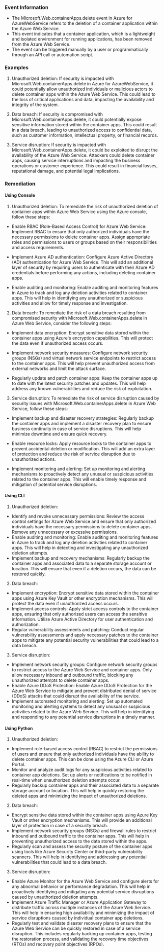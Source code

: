 
### Event Information

- The Microsoft.Web.containerApps.delete event in Azure for AzureWebService refers to the deletion of a container application within the Azure Web Service.
- This event indicates that a container application, which is a lightweight and isolated environment for running applications, has been removed from the Azure Web Service.
- The event can be triggered manually by a user or programmatically through an API call or automation script.


### Examples

1. Unauthorized deletion: If security is impacted with Microsoft.Web.containerApps.delete in Azure for AzureWebService, it could potentially allow unauthorized individuals or malicious actors to delete container apps within the Azure Web Service. This could lead to the loss of critical applications and data, impacting the availability and integrity of the system.

2. Data breach: If security is compromised with Microsoft.Web.containerApps.delete, it could potentially expose sensitive information stored within the container apps. This could result in a data breach, leading to unauthorized access to confidential data, such as customer information, intellectual property, or financial records.

3. Service disruption: If security is impacted with Microsoft.Web.containerApps.delete, it could be exploited to disrupt the availability of the Azure Web Service. Attackers could delete container apps, causing service interruptions and impacting the business operations or customer experience. This could result in financial losses, reputational damage, and potential legal implications.

### Remediation

#### Using Console

1. Unauthorized deletion: To remediate the risk of unauthorized deletion of container apps within Azure Web Service using the Azure console, follow these steps:

- Enable RBAC (Role-Based Access Control) for Azure Web Service: Implement RBAC to ensure that only authorized individuals have the necessary permissions to delete container apps. Assign appropriate roles and permissions to users or groups based on their responsibilities and access requirements.

- Implement Azure AD authentication: Configure Azure Active Directory (AD) authentication for Azure Web Service. This will add an additional layer of security by requiring users to authenticate with their Azure AD credentials before performing any actions, including deleting container apps.

- Enable auditing and monitoring: Enable auditing and monitoring features in Azure to track and log any deletion activities related to container apps. This will help in identifying any unauthorized or suspicious activities and allow for timely response and investigation.

2. Data breach: To remediate the risk of a data breach resulting from compromised security with Microsoft.Web.containerApps.delete in Azure Web Service, consider the following steps:

- Implement data encryption: Encrypt sensitive data stored within the container apps using Azure's encryption capabilities. This will protect the data even if unauthorized access occurs.

- Implement network security measures: Configure network security groups (NSGs) and virtual network service endpoints to restrict access to the container apps. This will help prevent unauthorized access from external networks and limit the attack surface.

- Regularly update and patch container apps: Keep the container apps up to date with the latest security patches and updates. This will help address any known vulnerabilities and reduce the risk of exploitation.

3. Service disruption: To remediate the risk of service disruption caused by security issues with Microsoft.Web.containerApps.delete in Azure Web Service, follow these steps:

- Implement backup and disaster recovery strategies: Regularly backup the container apps and implement a disaster recovery plan to ensure business continuity in case of service disruptions. This will help minimize downtime and ensure quick recovery.

- Enable resource locks: Apply resource locks to the container apps to prevent accidental deletion or modification. This will add an extra layer of protection and reduce the risk of service disruption due to unauthorized actions.

- Implement monitoring and alerting: Set up monitoring and alerting mechanisms to proactively detect any unusual or suspicious activities related to the container apps. This will enable timely response and mitigation of potential service disruptions.

#### Using CLI

1. Unauthorized deletion:
- Identify and revoke unnecessary permissions: Review the access control settings for Azure Web Service and ensure that only authorized individuals have the necessary permissions to delete container apps. Remove any unnecessary or excessive permissions.
- Enable auditing and monitoring: Enable auditing and monitoring features in Azure to track and log any deletion activities related to container apps. This will help in detecting and investigating any unauthorized deletion attempts.
- Implement backup and recovery mechanisms: Regularly backup the container apps and associated data to a separate storage account or location. This will ensure that even if a deletion occurs, the data can be restored quickly.

2. Data breach:
- Implement encryption: Encrypt sensitive data stored within the container apps using Azure Key Vault or other encryption mechanisms. This will protect the data even if unauthorized access occurs.
- Implement access controls: Apply strict access controls to the container apps, ensuring that only authorized users can access the sensitive information. Utilize Azure Active Directory for user authentication and authorization.
- Regular vulnerability assessments and patching: Conduct regular vulnerability assessments and apply necessary patches to the container apps to mitigate any potential security vulnerabilities that could lead to a data breach.

3. Service disruption:
- Implement network security groups: Configure network security groups to restrict access to the Azure Web Service and container apps. Only allow necessary inbound and outbound traffic, blocking any unauthorized attempts to delete container apps.
- Enable Azure DDoS Protection: Enable Azure DDoS Protection for the Azure Web Service to mitigate and prevent distributed denial of service (DDoS) attacks that could disrupt the availability of the service.
- Implement automated monitoring and alerting: Set up automated monitoring and alerting systems to detect any unusual or suspicious activities related to the Azure Web Service. This will help in identifying and responding to any potential service disruptions in a timely manner.

#### Using Python

1. Unauthorized deletion:
- Implement role-based access control (RBAC) to restrict the permissions of users and ensure that only authorized individuals have the ability to delete container apps. This can be done using the Azure CLI or Azure Portal.
- Monitor and analyze audit logs for any suspicious activities related to container app deletions. Set up alerts or notifications to be notified in real-time when unauthorized deletion attempts occur.
- Regularly backup container apps and their associated data to a separate storage account or location. This will help in quickly restoring the deleted apps and minimizing the impact of unauthorized deletions.

2. Data breach:
- Encrypt sensitive data stored within the container apps using Azure Key Vault or other encryption mechanisms. This will provide an additional layer of protection in case of a security breach.
- Implement network security groups (NSGs) and firewall rules to restrict inbound and outbound traffic to the container apps. This will help in preventing unauthorized access to the data stored within the apps.
- Regularly scan and assess the security posture of the container apps using tools like Azure Security Center or third-party vulnerability scanners. This will help in identifying and addressing any potential vulnerabilities that could lead to a data breach.

3. Service disruption:
- Enable Azure Monitor for the Azure Web Service and configure alerts for any abnormal behavior or performance degradation. This will help in proactively identifying and mitigating any potential service disruptions caused by unauthorized deletion attempts.
- Implement Azure Traffic Manager or Azure Application Gateway to distribute traffic across multiple instances of the Azure Web Service. This will help in ensuring high availability and minimizing the impact of service disruptions caused by individual container app deletions.
- Regularly test and validate disaster recovery plans to ensure that the Azure Web Service can be quickly restored in case of a service disruption. This includes regularly backing up container apps, testing the restoration process, and validating the recovery time objectives (RTOs) and recovery point objectives (RPOs).

